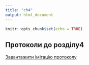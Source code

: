 ```yaml
---
title: "ch4"
output: html_document
---
```


```r
knitr::opts_chunk$set(echo = TRUE)
```

## Протоколи до розділу4

<a href="myfile.pdf" download>Завантажити імітацію протоколу</a>

